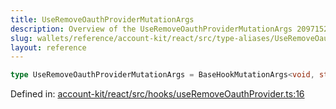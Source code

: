 ```yaml
---
title: UseRemoveOauthProviderMutationArgs
description: Overview of the UseRemoveOauthProviderMutationArgs 2097152
slug: wallets/reference/account-kit/react/src/type-aliases/UseRemoveOauthProviderMutationArgs
layout: reference
---
```


```ts
type UseRemoveOauthProviderMutationArgs = BaseHookMutationArgs<void, string>;
```

Defined in: [account-kit/react/src/hooks/useRemoveOauthProvider.ts:16](https://github.com/alchemyplatform/aa-sdk/blob/923a52171f7246172caf350853843e6680197da9/account-kit/react/src/hooks/useRemoveOauthProvider.ts#L16)
